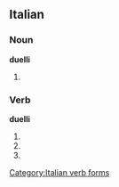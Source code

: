 ==Italian==

===Noun===
'''duelli''' {{m}}

# {{plural of|[[duello]]|lang=Italian}}

===Verb===
'''duelli'''

# {{form of|Second-person [[singular]] [[present tense]]|[[duellare#Italian|duellare]]|lang=Italian}}
# {{form of|[[first-person|First-person]] singular, [[second-person]] singular and [[third-person]] singular [[present subjunctive]]|duellare#Italian|duellare|lang=Italian}}
# {{form of|[[third-person|Third-person]] singular [[imperative]]|duellare#Italian|duellare|lang=Italian}}

[[Category:Italian verb forms]]